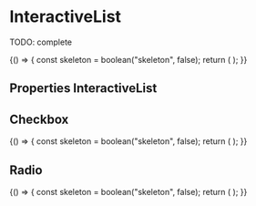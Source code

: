 

<Meta title="Components/InteractiveList" component={InteractiveList} />

# InteractiveList

TODO: complete

<Preview>
  <Story name="default" parameters={{ decorators: [withKnobs, withA11y] }}>
    {() => {
      const skeleton = boolean("skeleton", false);
      return (
        <InteractiveList
          addItemLabel="Add a variant"
          onClickAddItem={action("onClickAddItem")}
          onChange={action("onChange")}
          mode="action"
          skeleton={skeleton}
          options={[
            {
              title: "Color",
              name: "color",
              labels: [
                { id: "1", label: "pink", colorTag: "#E68CFA" },
                { id: "2", label: "black", colorTag: "#000000" },
                { id: "3", label: "red", colorTag: "#ff0000" },
                { id: "4", label: "blue", colorTag: "#027cdc" },
                { id: "5", label: "gray", colorTag: "#f9f9f9" },
                { id: "6", label: "light gray", colorTag: "#fafafa" },
                { id: "7", label: "dark blue", colorTag: "#2c3357" },
              ],
            },
            {
              title: "Size",
              name: "size",
              labels: [
                { id: "1", label: "S" },
                { id: "2", label: "XS" },
              ],
            },
            {
              title: "Variant",
              name: "variant",
              description: "description",
            },
          ]}
        />
      );
    }}
  </Story>
</Preview>

## Properties InteractiveList

<Props of={InteractiveList} />

## Checkbox

<Preview>
  <Story name="checkbox" parameters={{ decorators: [withKnobs, withA11y] }}>
    {() => {
      const skeleton = boolean("skeleton", false);
      return (
        <InteractiveList
          onChange={action("onChange")}
          mode="multi"
          skeleton={skeleton}
          options={[
            {
              title: "Shirts",
              name: "shirts",
              active: true,
            },
            {
              title: "Pants",
              name: "pants",
            },
            {
              title: "Shoes",
              name: "shoes",
            },
          ]}
        />
      );
    }}
  </Story>
</Preview>

## Radio

<Preview>
  <Story name="radio" parameters={{ decorators: [withKnobs, withA11y] }}>
    {() => {
      const skeleton = boolean("skeleton", false);
      return (
        <InteractiveList
          onChange={action("onChange")}
          mode="single"
          skeleton={skeleton}
          options={[
            {
              title: "Limited",
              name: "limited",
              active: true,
            },
            {
              title: "Unlimited",
              name: "unlimited",
            },
          ]}
        />
      );
    }}
  </Story>
</Preview>
